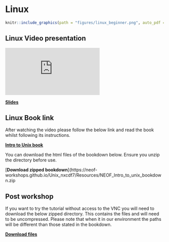 # Linux

```r
knitr::include_graphics(path = "figures/linux_beginner.png", auto_pdf = TRUE)
```

## Linux Video presentation

<div class="container">
<iframe src="https://www.youtube.com/embed/ubjvk_iUpoY" 
frameborder="0" allowfullscreen class="video"></iframe>
</div>

[__Slides__](https://neof-workshops.github.io/Unix_nxcdf7/Resources/Slides/Intro%20to%20command%20line%20bioinformatics.pdf)

## Linux Book link

After watching the video please follow the below link and read the book whilst following its instructions.

[__Intro to Unix book__](https://neof-workshops.github.io/Unix_nxcdf7/)

You can download the html files of the bookdown below. Ensure you unzip the directory before use.

[__Download zipped bookdown__](https://neof-workshops.github.io/Unix_nxcdf7/Resources/NEOF_Intro_to_unix_bookdown.zip

## Post workshop

If you want to try the tutorial without access to the VNC you will need to download the below zipped directory. This contains the files and will need to be uncompressed. Please note that when it in our environment the paths will be different than those stated in the bookdown.

[__Download files__](https://neof-workshops.github.io/Unix_nxcdf7/Resources/Files/Linux.zip)